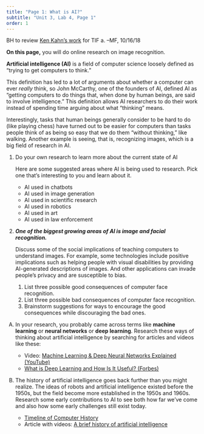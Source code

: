 ```yaml
---
title: "Page 1: What is AI?"
subtitle: "Unit 3, Lab 4, Page 1"
order: 1
---
```


::: todo
BH to review
<a href="https://docs.google.com/presentation/d/1QZMyeC0wa6xJ1KIFrQXgzCzO4qKKmb68clNM_nvHFPs/edit#slide=id.g33244856d9_0_10" target="_blank">Ken
Kahn's work</a> for TIF a. --MF, 10/16/18
:::

::: learn
**On this page,** you will do online research on image
recognition.
:::

::: vocabFullWidth
**Artificial intelligence (AI)** is a field of computer
science loosely defined as "trying to get computers to think."
:::

This definition has led to a lot of arguments about whether a
computer can ever <em>really</em> think, so John McCarthy, one of the
founders of AI, defined AI as "getting computers to do things that, when
done by human beings, are said to involve intelligence." This definition
allows AI researchers to do their work instead of spending time arguing
about what "thinking" means.

Interestingly, tasks that human beings generally consider to be hard
to do (like playing chess) have turned out to be easier for computers
than tasks people think of as being so easy that we do them "without
thinking," like walking. Another example is seeing, that is, recognizing
images, which is a big field of research in AI.

::: {#first .forYouToDo}
<ol>

<li>

Do your own research to learn more about the current state of AI

::: endnote


Here are some suggested areas where AI is being used to research. Pick one that's interesting to you and learn about it.


<ul>

<li>AI used in chatbots</li>

<li>AI used in image generation</li>

<li>AI used in scientific research</li>

<li>AI used in robotics</li>

<li>AI used in art</li>

<li>AI used in law enforcement</li>

</ul>


:::

</li>

<li>

***One of the biggest growing areas of AI is image and facial recognition.***

Discuss some of the social implications of teaching computers to
understand images. For example, some technologies include positive
implications such as helping people with visual disabilities by
providing AI-generated descriptions of images. And other applications 
can invade people's privacy and are susceptible to bias. 

<ol>

<li>List three possible good consequences of computer face
recognition.</li>

<li>List three possible bad consequences of computer face
recognition.</li>

<li>Brainstorm suggestions for ways to encourage the good consequences
while discouraging the bad ones.</li>

</ol>

</li>

</ol>
:::

::: takeItFurther
<ol type="A">

<li>

In your research, you probably came across terms like **machine
learning** or **neural networks** or **deep
learning**. Research these ways of thinking about artificial
intelligence by searching for articles and videos like these:

<ul>

<li>Video:
<a href="https://scratch.mit.edu/discuss/youtube/bHvf7Tagt18" target="_blank" title="Deep Neural Networks Explained (YouTube)">Machine
Learning & Deep Neural Networks Explained (YouTube)</a></li>

<li><a href="http://www.forbes.com/sites/kevinmurnane/2016/04/01/what-is-deep-learning-and-how-is-it-useful/#40cd3d5810f0" target="_blank" title="What is Deep Learning and How Is It Useful? (Forbes)">What
is Deep Learning and How Is It Useful? (Forbes)</a></li>

</ul>

</li>

<li>

The history of artificial intelligence goes back further than you might
realize. The ideas of robots and artificial intelligence existed before
the 1950s, but the field become more established in the 1950s and 1960s.
Research some early contributions to AI to see both how far we've come
and also how some early challenges still exist today.

<ul>

<li><a href="http://www.computerhistory.org/timeline/ai-robotics/" target="_blank" title="Timeline of Computer History">Timeline
of Computer History</a></li>

<li>Article with videos:
<a href="http://watson.latech.edu/book/intelligence/intelligenceOverview4.html" target="_blank" title="A brief history of artificial intelligence">A
brief history of artificial intelligence</a></li>

</ul>

</li>

</ol>
:::
